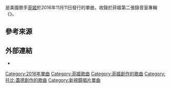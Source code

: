 {{Expand language|1=en|time=2020-12-01T10:43:13+00:00}}
{{NoteTA
|G1=Music
}}
{{Infobox song
| name       = Life Goes On
| cover      = 
| alt        =
| border     = yes
| type       = single
| artist     = [[菲姬|菲姬]]
| album      = [[Double_Dutchess|Double Dutchess]]
| released   = {{Start date|2016|11|11}}
| format     = [[數位音樂下載|數位下載]]
| recorded   = 2016
| studio     =
| venue      =
| genre      = [[热带浩室|热带浩室]]<ref name="forbes">{{cite magazine |url=https://www.forbes.com/sites/hughmcintyre/2016/11/11/fergie-releases-new-single-life-goes-on-but-still-no-word-on-an-album/#5773fa9a5bed |title=Fergie Releases New Single 'Life Goes On,' But Still No Word on an Album |magazine=[[福布斯|Forbes]] |last=McIntyre |first=Hugh |date=2016-11-11 |accessdate=2019-04-28 |language=en |deadurl=yes |archiveurl=https://web.archive.org/web/20190428092948/https://www.forbes.com/sites/hughmcintyre/2016/11/11/fergie-releases-new-single-life-goes-on-but-still-no-word-on-an-album/#5773fa9a5bed |archivedate=2019-04-28 }}</ref>
| length     = {{Duration|m=3|s=50}} (單曲版)<br />{{Duration|m=4|s=26}} (專輯版)
| label      = {{hlist|{{le|will.i.am音樂集團|will.i.am Music Group|will.i.am}}|[[新視鏡唱片|新視鏡]]|Retrofuture|[[BMG_音樂版權管理公司|BMG]]}}
| writer     = {{flat list|
*[[菲姬|菲姬]]
*{{le|托比·蓋德|Toby Gad}}
*{{le|特里斯坦·普雷托曼|Tristan Prettyman}}
*{{le|凱思·哈里斯 (音樂製作人)|Keith Harris (record producer)|凱思·哈里斯}}
*{{le|喬治·帕洪|George Pajon|喬治·帕洪, Jr.}}
}}
| producer   = {{flat list|
*托比·蓋德
*凱思·哈里斯
*菲姬·杜默
}}
| prev_title = {{le|M.I.L.F. $}}
| prev_year  = 2016
| next_title = {{le|You Already Know (歌曲)|You Already Know (song)|You Already Know}}
| next_year  = 2017
}}

{{单双书号转换|'''Life Goes On'''}}是美國歌手[[菲姬|菲姬]]於2016年11月11日發行的單曲，收錄於菲姬第二張錄音室專輯《{{le|Double Dutchess}}》。

== 參考來源 ==
{{Reflist}}

== 外部連結 ==
* {{MetroLyrics song|fergie|life-goes-on}}

[[Category:2016年單曲|Category:2016年單曲]]
[[Category:菲姬歌曲|Category:菲姬歌曲]]
[[Category:菲姬創作的歌曲|Category:菲姬創作的歌曲]]
[[Category:托比·蓋德創作的歌曲|Category:托比·蓋德創作的歌曲]]
[[Category:新視鏡唱片單曲|Category:新視鏡唱片單曲]]